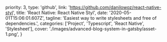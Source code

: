   priority: 3,
  type: 'github',
  link: 'https://github.com/danilowoz/react-native-styl',
  title: 'React Native: React Native Styl',
  date: '2020-05-01T15:06:01.607Z',
  tagline: 'Easiest way to write stylesheets and free of dependencies.',
  categories: ['Project', 'Typescript', 'React Native', 'Stylesheet'],
  cover: './images/advanced-blog-system-in-gatsby/asset-1.png',
}
